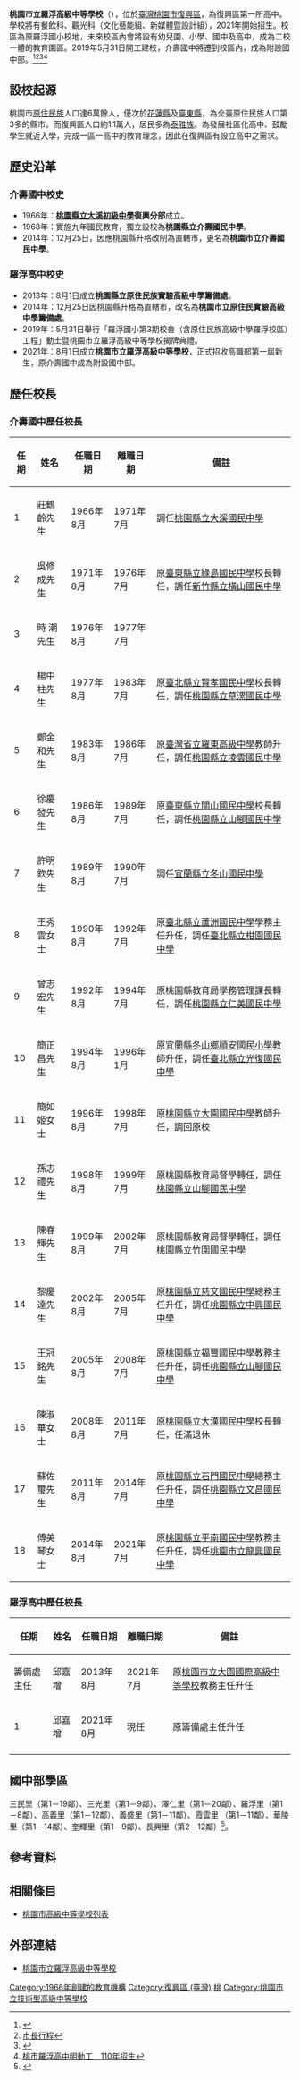 {{Infobox School
|name           = 桃園市立羅浮高級中等學校
|other_name     = Taoyuan Municipal LuoFu Senior High School
|image          = Luo Fu Senior High School Logo.png.png
|motto          =源禮勤毅
|established    = 1966年 桃園縣立大溪初級中學復興分部<br>1968年 桃園縣立介壽國民中學<br>2014年 桃園市立介壽國民中學<br>2021年 桃園市立羅浮高級中等學校
|type           = 市立[[完全中學|完全中學]]附設專業群科
|affiliation    =
|district       =
|grades         = 高職部三年制<br />國中部三年制
|president      =
|principal      = 邱嘉增 
|head of school =
|dean           =
|faculty        =
|staff          =總務主任詹坤達 、行政教師瑪紹.彼藺
|enrollment     =
|colors         =
|mascot         =
|magazine       =
|location       = {{flagicon|TWN}} [[桃園市|桃園市]][[復興區_(臺灣)|復興區]]羅浮里三鄰18號
|website        = http://www.lfsh.url.tw/
}}
'''桃園市立羅浮高級中等學校'''（{{lang-en|Taoyuan Municipal LuoFu Senior High School，縮寫'''LFSH'''}}），位於[[臺灣|臺灣]][[桃園市|桃園市]][[復興區_(臺灣)|復興區]]，為復興區第一所高中。學校將有餐飲科、觀光科（文化藝能組、新媒體暨設計組），2021年開始招生。校區為原羅浮國小校地，未來校區內會將設有幼兒園、小學、國中及高中，成為二校一體的教育園區。2019年5月31日開工建校，介壽國中將遷到校區內，成為附設國中部。<ref>{{Cite web |url=https://www.tycg.gov.tw/ch/home.jsp?id=9&parentpath=0,1&mcustomize=news_view.jsp&dataserno=201905310004&aplistdn=ou=news,ou=chinese,ou=ap_root,o=tycg,c=tw&toolsflag=Y |title=羅浮高中校舍工程預計110年6月完工，打造原鄉教育夢想的新起點 |access-date=2019-06-03 |archive-date=2020-05-26 |archive-url=https://web.archive.org/web/20200526013204/https://www.tycg.gov.tw/ch/home.jsp?id=9&parentpath=0%2C1&mcustomize=news_view.jsp&dataserno=201905310004&aplistdn=ou%3Dnews%2Cou%3Dchinese%2Cou%3Dap_root%2Co%3Dtycg%2Cc%3Dtw&toolsflag=Y |dead-url=no }}</ref><ref>[https://www.tycg.gov.tw/ch/home.jsp?id=10225&parentpath=0,1&mcustomize=schedule.jsp&&mserno=201412260001&aplistdn=ou=data,ou=trip,ou=ap_root,o=tycg,c=tw 市長行程]</ref><ref>{{Cite web |url=https://news.ltn.com.tw/news/local/paper/1292241 |title=〈北部〉《桃園》原鄉首所羅浮高中明天動工 |accessdate=2019-05-31 |archive-date=2019-05-31 |archive-url=https://web.archive.org/web/20190531014731/https://news.ltn.com.tw/news/local/paper/1292241 |dead-url=no }}</ref><ref>[https://www.mdnkids.com/news/?Serial_NO=112099 桃市羅浮高中明動工　110年招生]</ref>

==設校起源==
桃園市[[臺灣原住民族|原住民族]]人口達6萬餘人，僅次於[[花蓮縣|花蓮縣]]及[[臺東縣|臺東縣]]，為全臺原住民族人口第3多的縣市。而復興區人口約1.1萬人，居民多為[[泰雅族|泰雅族]]。為發展社區化高中、鼓勵學生就近入學，完成一區一高中的教育理念，因此在復興區有設立高中之需求。

==歷史沿革==
===介壽國中校史===
*1966年：'''[[桃園市立大溪國民中學|桃園縣立大溪初級中學]]復興分部'''成立。
*1968年：實施九年國民教育，獨立設校為'''桃園縣立介壽國民中學'''。
*2014年：12月25日，因應桃園縣升格改制為直轄市，更名為'''桃園市立介壽國民中學'''。

===羅浮高中校史===
*2013年：8月1日成立'''桃園縣立原住民族實驗高級中學籌備處'''。
*2014年：12月25日因桃園縣升格為直轄市，改名為'''桃園市立原住民實驗高級中學籌備處'''。
*2019年：5月31日舉行「羅浮國小第3期校舍（含原住民族高級中學羅浮校區）工程」動土暨桃園市立羅浮高級中等學校揭牌典禮。
*2021年：8月1日成立'''桃園市立羅浮高級中等學校'''，正式招收高職部第一屆新生，原介壽國中成為附設國中部。

== 歷任校長 ==

===介壽國中歷任校長===
<!--原任校名以任職時校名為主，不需要更為現今名稱-->
{|class="wikitable" cellspacing="0"
!任期||姓名||任職日期||離職日期||備註
|-
|1||莊鶴齡先生||1966年8月||1971年7月||調任[[桃園市立大溪國民中學|桃園縣立大溪國民中學]]
|-
|2||吳修成先生||1971年8月||1976年7月||原[[臺東縣立綠島國民中學|臺東縣立綠島國民中學]]校長轉任，調任[[新竹縣立橫山國民中學|新竹縣立橫山國民中學]]
|-
|3||時  潮先生||1976年8月||1977年7月||
|-
|4||楊中柱先生||1977年8月||1983年7月||原[[新北市立正德國民中學|臺北縣立賢孝國民中學]]校長轉任，調任[[桃園市立草漯國民中學|桃園縣立草漯國民中學]]
|-
|5||鄭金和先生||1983年8月||1986年7月||原[[國立羅東高級中學|臺灣省立羅東高級中學]]教師升任，調任[[桃園市立凌雲國民中學|桃園縣立凌雲國民中學]]
|-
|6||徐慶發先生||1986年8月||1989年7月||原[[臺東縣立關山國民中學|臺東縣立關山國民中學]]校長轉任，調任[[桃園市立山腳國民中學|桃園縣立山腳國民中學]]
|-
|7||許明欽先生||1989年8月||1990年7月||調任[[宜蘭縣立冬山國民中學|宜蘭縣立冬山國民中學]]
|-
|8||王秀雲女士||1990年8月||1992年7月||原[[新北市立蘆洲國民中學|臺北縣立蘆洲國民中學]]學務主任升任，調任[[新北市立柑園國民中學|臺北縣立柑園國民中學]]
|-
|9||曾志宏先生||1992年8月||1994年7月||原桃園縣教育局學務管理課長轉任，調任[[桃園市立仁美國民中學|桃園縣立仁美國民中學]]
|-
|10||簡正昌先生||1994年8月||1996年1月||原[[宜蘭縣冬山鄉順安國民小學|宜蘭縣冬山鄉順安國民小學]]教師升任，調任[[新北市立光復高級中學|臺北縣立光復國民中學]]
|-
|11||簡如姬女士||1996年8月||1998年7月||原[[桃園市立大園國民中學|桃園縣立大園國民中學]]教師升任，調回原校
|-
|12||孫志禮先生||1998年8月||1999年7月||原桃園縣教育局督學轉任，調任[[桃園市立山腳國民中學|桃園縣立山腳國民中學]]
|-
|13||陳春輝先生||1999年8月||2002年7月||原桃園縣教育局督學轉任，調任[[桃園市立竹圍國民中學|桃園縣立竹圍國民中學]]
|-
|14||黎慶達先生||2002年8月||2005年7月||原[[桃園市立慈文國民中學|桃園縣立慈文國民中學]]總務主任升任，調任[[桃園市立中興國民中學|桃園縣立中興國民中學]]
|-
|15||王冠銘先生||2005年8月||2008年7月||原[[桃園市立福豐國民中學|桃園縣立福豐國民中學]]教務主任升任，調任[[桃園市立山腳國民中學|桃園縣立山腳國民中學]]
|-
|16||陳淑華女士||2008年8月||2011年7月||原[[桃園市立大溪高級中等學校|桃園縣立大漢國民中學]]校長轉任，任滿退休
|-
|17||蘇佐璽先生||2011年8月||2014年7月||原[[桃園市立石門國民中學|桃園縣立石門國民中學]]總務主任升任，調任[[桃園市立文昌國民中學|桃園縣立文昌國民中學]]
|-
|18||傅美琴女士||2014年8月||2021年7月||原[[桃園市立平南國民中學|桃園縣立平南國民中學]]教務主任升任，調任[[桃園市立龍興國民中學|桃園市立龍興國民中學]]
|}

===羅浮高中歷任校長===
<!--原任校名以任職時校名為主，不需要更為現今名稱-->
{|class="wikitable" cellspacing="0"
!任期||姓名||任職日期||離職日期||備註
|-
|籌備處主任||邱嘉增||2013年8月||2021年7月||原[[桃園市立大園國際高級中等學校|桃園市立大園國際高級中等學校]]教務主任升任
|-
|1||邱嘉增||2021年8月||現任||原籌備處主任升任
|-
|}

==國中部學區==
三民里（第1－19鄰）、三光里（第1－9鄰）、澤仁里（第1－20鄰）、羅浮里（第1－8鄰）、高義里（第1－12鄰）、義盛里（第1－11鄰）、霞雲里 （第1－11鄰）、華陵里（第1－14鄰）、奎輝里（第1－9鄰）、長興里（第2－12鄰）<ref>{{Cite web |url=http://www.tycg.gov.tw/edu/home.jsp?id=42&parentpath=0,41 |title=桃園市110學年度國民中小學學區劃分一覽表 |accessdate=2019-09-30 |archive-date=2018-06-18 |archive-url=https://web.archive.org/web/20180618190839/http://www.tycg.gov.tw/edu/home.jsp?id=42&parentpath=0,41 |dead-url=no }}</ref>。

==參考資料==
{{reflist}}

==相關條目==
*[[桃園市高級中等學校列表|桃園市高級中等學校列表]]

==外部連結==
*[http://www.lfsh.tyc.edu.tw/ 桃園市立羅浮高級中等學校] {{Wayback|url=http://www.lfsh.tyc.edu.tw/ |date=20211211211845 }}

{{桃園市高級中等學校}}
{{桃園市國民中小學}}

[[Category:1966年創建的教育機構|Category:1966年創建的教育機構]]
[[Category:復興區_(臺灣)|Category:復興區 (臺灣)]]
[[Category:臺灣原住民重點學校|桃]]
[[Category:桃園市立技術型高級中等學校|Category:桃園市立技術型高級中等學校]]
